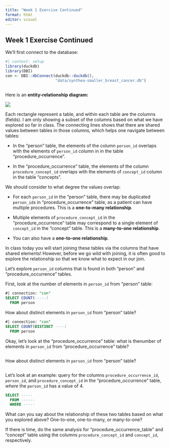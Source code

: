 ```yaml
---
title: "Week 1 Exercise Continued"
format: html
editor: visual
---
```


## Week 1 Exercise Continued

We'll first connect to the database:

```r
#| context: setup
library(duckdb)
library(DBI)
con <- DBI::dbConnect(duckdb::duckdb(), 
                      "data/synthea-smaller_breast_cancer.db")
                      
```

Here is an **entity-relationship diagram:**

![](img/omop1.png)

Each rectangle represent a table, and within each table are the columns (fields). I am only showing a subset of the columns based on what we have explored so far in class. The connecting lines shows that there are shared values between tables in those columns, which helps one navigate between tables:

-   In the "person" table, the elements of the column `person_id` overlaps with the elements of `person_id` column in in the table "procedure_occurrence".

-   In the "procedure_occurrence" table, the elements of the column `procedure_concept_id` overlaps with the elements of `concept_id` column in the table "concepts".

We should consider to what degree the values overlap:

-   For each `person_id` in the "person" table, there may be duplicated `person_id`s in "procedure_occurrence" table, as a patient can have multiple procedures. This is a **one-to-many relationship**.

-   Multiple elements of `procedure_concept_id` in the "procedure_occurrence" table may correspond to a single element of `concept_id` in the "concept" table. This is a **many-to-one relationship**.

-   You can also have a **one-to-one relationship**.

In class today you will start joining these tables via the columns that have shared elements! However, before we go wild with joining, it is often good to explore the relationship so that we know what to expect in our join.

Let's explore `person_id` columns that is found in both "person" and "procedure_occurrence" tables.

First, look at the number of elements in `person_id` from "person" table:

```sql
#| connection: "con"
SELECT COUNT(-----) 
  FROM person
```

How about distinct elements in `person_id` from "person" table?

```sql
#| connection: "con"
SELECT COUNT(DISTINCT ----) 
  FROM person
```

Okay, let's look at the "procedure_occurrence" table: what is thenumber of elements in `person_id` from "procedure_occurrence" table?

```sql

```

How about distinct elements in `person_id` from "person" table?

```sql


```

Let's look at an example: query for the columns `procedure_occurrence_id`, `person_id`, and `procedure_concept_id` in the "procedure_occurrence" table, *where* the `person_id` has a value of 4.

```sql
SELECT -----
  FROM ------
  WHERE -----
```

What can you say about the relationship of these two tables based on what you explored above? One-to-one, one-to-many, or many-to-one?

If there is time, do the same analysis for "procedure_occurrence_table" and "concept" table using the columns `procedure_concept_id` and `concept_id`, respectively.

```sql

```

```sql

```

```sql

```
